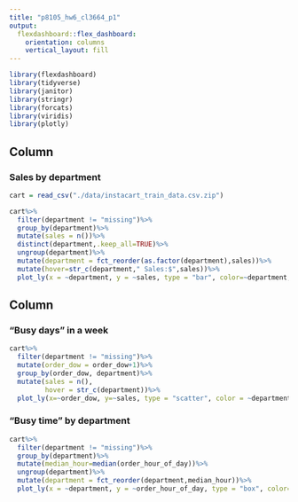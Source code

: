 ```yaml
---
title: "p8105_hw6_cl3664_p1"
output: 
  flexdashboard::flex_dashboard:
    orientation: columns
    vertical_layout: fill
---
```


```r
library(flexdashboard)
library(tidyverse)
library(janitor)
library(stringr)
library(forcats)
library(viridis)
library(plotly)
```

Column {data-width=450}
-----------------------------------------------------------------------

### Sales by department

```r
cart = read_csv("./data/instacart_train_data.csv.zip")

```

```r
cart%>%
  filter(department != "missing")%>%
  group_by(department)%>%
  mutate(sales = n())%>%
  distinct(department,.keep_all=TRUE)%>%
  ungroup(department)%>%
  mutate(department = fct_reorder(as.factor(department),sales))%>%
  mutate(hover=str_c(department," Sales:$",sales))%>%
  plot_ly(x = ~department, y = ~sales, type = "bar", color=~department, text=~hover, alpha = 0.5)
```


Column {data-width=550}
-----------------------------------------------------------------------

### "Busy days" in a week

```r
cart%>%
  filter(department != "missing")%>%
  mutate(order_dow = order_dow+1)%>%
  group_by(order_dow, department)%>%
  mutate(sales = n(),
         hover = str_c(department))%>%
  plot_ly(x=~order_dow, y=~sales, type = "scatter", color = ~department, text = ~hover, mode = "line")
```




### "Busy time" by department

```r
cart%>%
  filter(department != "missing")%>%
  group_by(department)%>%
  mutate(median_hour=median(order_hour_of_day))%>%
  ungroup(department)%>%
  mutate(department = fct_reorder(department,median_hour))%>%
  plot_ly(x = ~department, y = ~order_hour_of_day, type = "box", color=~department, alpha = 0.5)
```

